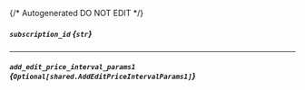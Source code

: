 {/* Autogenerated DO NOT EDIT  */}

##### `subscription_id` *{`str`}*

---
##### `add_edit_price_interval_params1` *{`Optional[shared.AddEditPriceIntervalParams1]`}*
<Collapsible>
    <AddEditPriceIntervalParams1/>
</Collapsible>


